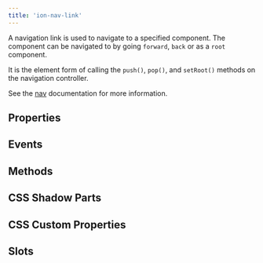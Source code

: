 ```yaml
---
title: 'ion-nav-link'
---
```



<head>
  <title>ion-nav-link: The Element for Navigation to a Specified Component</title>
  <meta
    name="description"
    content="Navigation links navigate to specified components. It is the element form of calling the push(), pop(), and setRoot() methods. Read for more on ion-nav-link."
  />
</head>


A navigation link is used to navigate to a specified component. The component can be navigated to by going `forward`, `back` or as a `root` component.

It is the element form of calling the `push()`, `pop()`, and `setRoot()` methods on the navigation controller.

See the [nav](./nav#using-navlink) documentation for more information.

## Properties

<Props />

## Events

<Events />

## Methods

<Methods />

## CSS Shadow Parts

<Parts />

## CSS Custom Properties

<CustomProps />

## Slots

<Slots />
